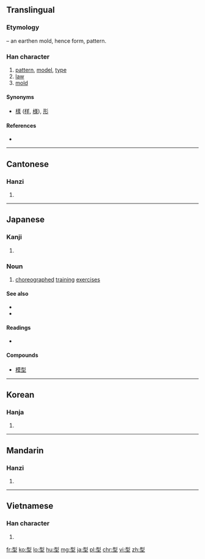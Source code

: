 ==Translingual==
===Etymology===
{{Han compound|刑|土|t2=earth|ls=psc|c1=p|c2=s}} – an earthen mold, hence form, pattern.

===Han character===
{{Han char|rn=32|rad=土|as=06|sn=9|four=1210<sub>4</sub>|canj=一弓土 (MNG)|ids=⿱[[刑]][[土]]}}

# [[pattern]], [[model]], [[type]]
# [[law]]
# [[mold]]

====Synonyms====
* {{sense|form}} [[樣]] ([[样]], [[様]]), [[形]]

====References====
* {{Han ref|kx=0227.280|dkj=05030|dj=0463.180|hdz=10436.110|uh=578B|ud=22411|bh=ABAC|bd=43948}}

----

==Cantonese==

===Hanzi===
{{yue-hanzi|jyut=[[jing4]]|y=ying4}}

# {{defn|lang=yue|sort=土06}}

----

==Japanese==

===Kanji===
{{ja-kanji|grade=4|rs=土06}}

# {{defn|lang=ja|sort=土06}}

===Noun===
{{ja-noun|k|hira=かた|rom=kata}}

# {{sense|Martial Arts}} [[choreograph]]ed [[training]] [[exercise]]s

====See also====
* {{pedialite|lang=ja}}
* {{pedialite|Kata}}

====Readings====
* {{ja-readings|on=[[けい]] (kei)|kun=[[かた]] (kata, gata)}}

====Compounds====
* [[模型]]

----

==Korean==

===Hanja===
{{ko-hanja|hangeul=형|rv=hyeong|mr=hyŏng}}

# {{defn|lang=ko|sort=土06}}

----

==Mandarin==

===Hanzi===
{{cmn-hanzi|pin=[[xíng]] ([[xing2]])|wg=hsing<sup>2</sup>}}

# {{defn|lang=cmn|sort=土06}}

----

==Vietnamese==

===Han character===
{{vi-hantu|[[hình]]|rs=土06}}

# {{defn|lang=vi|sort=土06}}

[[fr:型]]
[[ko:型]]
[[lo:型]]
[[hu:型]]
[[mg:型]]
[[ja:型]]
[[pl:型]]
[[chr:型]]
[[vi:型]]
[[zh:型]]